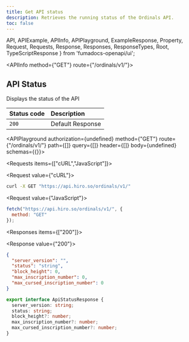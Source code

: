 ```yaml
---
title: Get API status
description: Retrieves the running status of the Ordinals API.
toc: false
---
```


  API,
  APIExample,
  APIInfo,
  APIPlayground,
  ExampleResponse,
  Property,
  Request,
  Requests,
  Response,
  Responses,
  ResponseTypes,
  Root,
  TypeScriptResponse
} from 'fumadocs-openapi/ui';

<Root>

<API>

<APIInfo method={"GET"} route={"/ordinals/v1/"}>

## API Status

Displays the status of the API

| Status code | Description |
| :------ | :------ |
| `200` | Default Response |

<APIPlayground authorization={undefined} method={"GET"} route={"/ordinals/v1/"} path={[]} query={[]} header={[]} body={undefined} schemas={{}}>

</APIPlayground>

</APIInfo>

<APIExample>

<Requests items={["cURL","JavaScript"]}>

<Request value={"cURL"}>

```bash
curl -X GET "https://api.hiro.so/ordinals/v1/"
```

</Request>

<Request value={"JavaScript"}>

```js
fetch("https://api.hiro.so/ordinals/v1/", {
  method: "GET"
});
```

</Request>

</Requests>

<Responses items={["200"]}>

<Response value={"200"}>

<ResponseTypes>

<ExampleResponse>

```json
{
  "server_version": "",
  "status": "string",
  "block_height": 0,
  "max_inscription_number": 0,
  "max_cursed_inscription_number": 0
}
```

</ExampleResponse>

<TypeScriptResponse>

```ts
export interface ApiStatusResponse {
  server_version: string;
  status: string;
  block_height?: number;
  max_inscription_number?: number;
  max_cursed_inscription_number?: number;
}
```

</TypeScriptResponse>

</ResponseTypes>

</Response>

</Responses>

</APIExample>

</API>

</Root>
